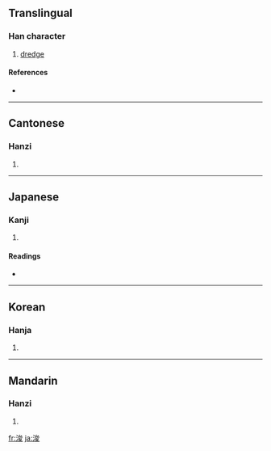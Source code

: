 {{also|濬}}
==Translingual==

===Han character===
{{Han char|rn=85|rad=水|as=07|sn=10|four=3314<sub>7</sub>|canj=水戈金水 (EICE)}}

# [[dredge]]

====References====
* {{Han ref|kx=0623.230|dkj=17460|dj=1021.120|hdz=31636.100|uh=6D5A|ud=27994|bh=AF43|bd=44867}}

----

==Cantonese==

===Hanzi===
{{yue-hanzi|jyut=|y=jeun3}}

# {{defn|Cantonese}}

----

==Japanese==

===Kanji===
{{ja-kanji|grade=|rs=水07}}

# {{defn|Japanese}}

====Readings====
* {{ja-readings|on=[[しゅん]] (shun)|kun=[[さらう]] (sarau)}}

----

==Korean==

===Hanja===
{{ko-hanja|hangeul=준|eumhun=|rv=jun|mr=chun|y=cwun}}

# {{defn|Korean}}

----

==Mandarin==

===Hanzi===
{{cmn-hanzi|pin=[[jùn]] ([[jun4]])|wg=chün<sup>4</sup>}}

# {{defn|Mandarin}}

[[fr:浚]]
[[ja:浚]]